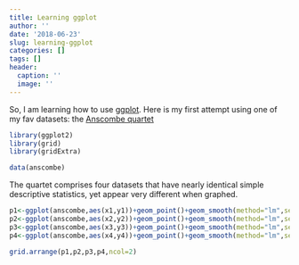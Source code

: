 ```yaml
---
title: Learning ggplot
author: ''
date: '2018-06-23'
slug: learning-ggplot
categories: []
tags: []
header:
  caption: ''
  image: ''
---
```



So, I am learning how to use [ggplot](https://ggplot2.tidyverse.org/reference/). Here is my first attempt using one of my fav datasets: the [Anscombe quartet](https://en.wikipedia.org/wiki/Anscombe%27s_quartet)

```r
library(ggplot2)
library(grid)
library(gridExtra)

data(anscombe)

```


The quartet comprises four datasets that have nearly identical simple descriptive statistics, yet appear very different when graphed.


```r

p1<-ggplot(anscombe,aes(x1,y1))+geom_point()+geom_smooth(method="lm",se=FALSE,color="red")+xlim(3,16)
p2<-ggplot(anscombe,aes(x2,y2))+geom_point()+geom_smooth(method="lm",se=FALSE,color="red")+xlim(3,16)
p3<-ggplot(anscombe,aes(x3,y3))+geom_point()+geom_smooth(method="lm",se=FALSE,color="red")+xlim(3,16)
p4<-ggplot(anscombe,aes(x4,y4))+geom_point()+geom_smooth(method="lm",se=FALSE,color="red")+xlim(7,20)

grid.arrange(p1,p2,p3,p4,ncol=2)
```

